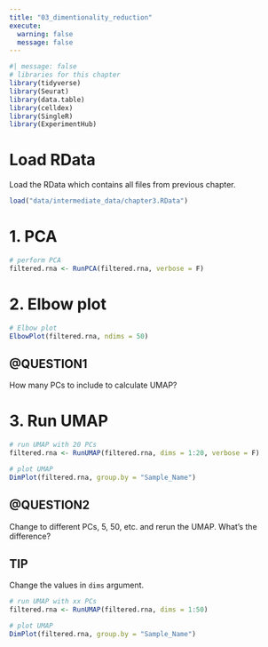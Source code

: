```yaml
---
title: "03_dimentionality_reduction"
execute:
  warning: false
  message: false
---
```


```r
#| message: false
# libraries for this chapter
library(tidyverse)
library(Seurat)
library(data.table)
library(celldex)
library(SingleR)
library(ExperimentHub)
```

# Load RData

Load the RData which contains all files from previous chapter.

```r
load("data/intermediate_data/chapter3.RData")
```

# 1. PCA

```r
# perform PCA
filtered.rna <- RunPCA(filtered.rna, verbose = F)
```

# 2. Elbow plot

```r
# Elbow plot
ElbowPlot(filtered.rna, ndims = 50)
```

::: callout-note
::: callout-important
# @QUESTION1

How many PCs to include to calculate UMAP?
:::
:::

# 3. Run UMAP

```r
# run UMAP with 20 PCs
filtered.rna <- RunUMAP(filtered.rna, dims = 1:20, verbose = F)

# plot UMAP
DimPlot(filtered.rna, group.by = "Sample_Name")
```

::: callout-important
# @QUESTION2

Change to different PCs, 5, 50, etc. and rerun the UMAP. What's the difference?

::: callout-tip
## TIP

Change the values in `dims` argument.

```r
# run UMAP with xx PCs
filtered.rna <- RunUMAP(filtered.rna, dims = 1:50)

# plot UMAP
DimPlot(filtered.rna, group.by = "Sample_Name")
```
:::
:::
